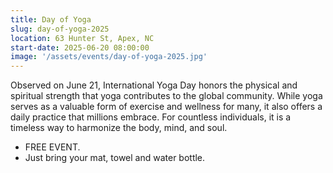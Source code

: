 ```yaml
---
title: Day of Yoga
slug: day-of-yoga-2025
location: 63 Hunter St, Apex, NC
start-date: 2025-06-20 08:00:00
image: '/assets/events/day-of-yoga-2025.jpg'
---
```


Observed on June 21, International Yoga Day honors the physical and spiritual strength that yoga contributes to the global community. While yoga serves as a valuable form of exercise and wellness for many, it also offers a daily practice that millions embrace. For countless individuals, it is a timeless way to harmonize the body, mind, and soul.

- FREE EVENT.
- Just bring your mat, towel and water bottle.
